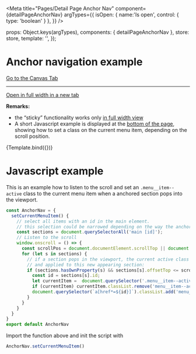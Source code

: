 

<Meta
  title="Pages/Detail Page Anchor Nav"
  component={detailPageAnchorNav}
  argTypes={{
    isOpen: { name:'Is open', control: { type: 'boolean' } },
  }}
/>

  props: Object.keys(argTypes),
  components: { detailPageAnchorNav },
  store: store,
  template: '<detailPageAnchorNav />',
});

# Anchor navigation example

<a href="?path=/story/pages-detail-page-anchor-nav--example">Go to the Canvas Tab</a>

---

<a href="?id=pages-detail-page-anchor-nav--example&args=&viewMode=story" target="_blank">Open in full width in a new tab</a>

**Remarks:** 
- the “sticky” functionality works only <a href="?id=pages-detail-page-anchor-nav--example&args=&viewMode=story" target="_blank">in full width view</a> 
- A short Javascript example is displayed at the <a href="#javascript-example">bottom of the page</a>, showing how to set a class on the current menu item, depending on the scroll position.

<Canvas>
  <Story
    name="Example"
    args={{
      isOpen: false,
    }}
  >
    {Template.bind({})}
  </Story>
</Canvas>

# Javascript example

This is an example how to listen to the scroll and set an `.menu__item--active` class to the current menu item when a anchored section pops into the viewport.

```javascript
const AnchorNav = {
  setCurrentMenuItem() {
    // select all items with an id in the main element.
    // this selection could be narrowed depending on the way the anchoring is implemented: 
    const sections = document.querySelectorAll('main [id]');
    // Listen to the scroll
    window.onscroll = () => {
      const scrollPos = document.documentElement.scrollTop || document.body.scrollTop;
      for (let s in sections) {
        // if a section pops in the viewport, the current active class is removed 
        // and applied to this new appearing section:
        if (sections.hasOwnProperty(s) && sections[s].offsetTop <= scrollPos) {
          const id = sections[s].id;
          let currentItem =  document.querySelector('.menu__item--active')
          if (currentItem) currentItem.classList.remove('menu__item--active');
          document.querySelector(`a[href*=${id}]`).classList.add('menu__item--active');
        }
      }
    } 
  }
}
export default AnchorNav
```

Import the function above and init the script with

```javascript
AnchorNav.setCurrentMenuItem()
```
